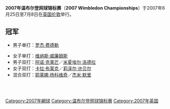 '''2007年温布尔登网球锦标赛'''（'''2007 Wimbledon Championships'''）于2007年6月25日至7月8日在[[英国|英国]][[伦敦|伦敦]]举行。

== 冠军 ==
{{main|2007年溫布頓網球錦標賽男子單打比賽}}
*男子单打：[[罗杰·费德勒|罗杰·费德勒]]
{{main|2007年溫布頓網球錦標賽女子單打比賽}}
*女子单打：[[维纳斯·威廉姆斯|维纳斯·威廉姆斯]]
*男子双打：[[阿诺·克莱芒|阿诺·克莱芒]]／[[米夏埃尔·洛德拉|米夏埃尔·洛德拉]]
*女子双打：[[卡拉·布莱克|卡拉·布莱克]]／[[莉泽尔·许贝尔|莉泽尔·许贝尔]]
*混合双打：[[耶莱娜·扬科维奇|耶莱娜·扬科维奇]]／[[杰米·默里|杰米·默里]]

{{start box}}
{{succession box|[[2006年温布尔登网球锦标赛|2006年温布尔登网球锦标赛]]|[[2008年温布尔登网球锦标赛|2008年温布尔登网球锦标赛]]|[[温布尔登网球锦标赛|温布尔登网球锦标赛]]|2007年}}
{{succession box|[[2007年法国网球公开赛|2007年法国网球公开赛]]|[[2007年美国网球公开赛|2007年美国网球公开赛]]|[[网球大满贯|网球大满贯]]|2007年}}
{{end box}}
<br />
{{温网列表}}
<br />
[[Category:2007年網球|Category:2007年網球]]
[[Category:温布尔登网球锦标赛|Category:温布尔登网球锦标赛]]
[[Category:2007年英国|Category:2007年英国]]